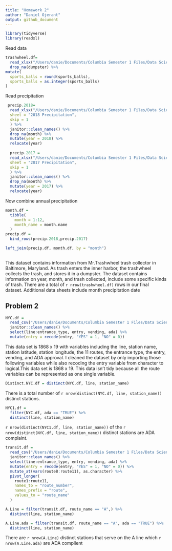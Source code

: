 ```yaml
---
title: "Homework 2"
author: "Daniel Ojerant"
output: github_document
---
```


```r
library(tidyverse)
library(readxl)
```


Read data
```r
trashwheel.df=
  read_xlsx("/Users/danie/Documents/Columbia Semester 1 Files/Data Science  R Code/Data Wrangling/p8105_hw2_do2381/Trash-Wheel-Collection-Totals-8-6-19.xlsx", range = cell_cols("A:N")) %>% janitor::clean_names() %>% 
  drop_na(dumpster) %>% 
mutate(
  sports_balls = round(sports_balls),
  sports_balls = as.integer(sports_balls)
)
```

Read precipitation

```r
 precip.2018=
  read_xlsx("/Users/danie/Documents/Columbia Semester 1 Files/Data Science  R Code/Data Wrangling/p8105_hw2_do2381/Trash-Wheel-Collection-Totals-8-6-19.xlsx",
  sheet = "2018 Precipitation",
  skip = 1
  ) %>% 
  janitor::clean_names() %>% 
  drop_na(month) %>% 
  mutate(year = 2018) %>% 
  relocate(year)
  
  precip.2017 =
  read_xlsx("/Users/danie/Documents/Columbia Semester 1 Files/Data Science  R Code/Data Wrangling/p8105_hw2_do2381/Trash-Wheel-Collection-Totals-8-6-19.xlsx",
  sheet = "2017 Precipitation",
  skip = 1
  ) %>% 
  janitor::clean_names() %>% 
  drop_na(month) %>% 
  mutate(year = 2017) %>% 
  relocate(year)
```

Now combine annual precipitation
```r
month.df =
  tibble(
    month = 1:12,
    month_name = month.name
  )
precip.df =
  bind_rows(precip.2018,precip.2017)

left_join(precip.df, month.df, by = "month")
  
```

This dataset contains information from Mr.Trashwheel trash collector in Baltimore, Maryland. As trash enters the inner harbor, the trashwheel collects the trash, and stores it in a dumpster. The dataset contains information on year, month, and trash collected, include some specific kinds of trash. There are a total of `r nrow(trashwheel.df)` rows in our final dataset. Additional data sheets include month precipitation date

## Problem 2

```r
NYC.df = 
  read_csv("/Users/danie/Documents/Columbia Semester 1 Files/Data Science  R Code/Data Wrangling/p8105_hw2_do2381/NYC_Transit_Subway_Entrance_And_Exit_Data.csv") %>% 
  janitor::clean_names() %>% 
  select(line:entrance_type, entry, vending, ada) %>% 
  mutate(entry = recode(entry, "YES" = 1, "NO" = 0))
```

This data set is 1868 x 19  with variables including the line, station name, station latitude, station longitude, the 11 routes, the entrance type, the entry, vending, and ADA approval. I cleaned the dataset by only importing those following variables while also recoding the entry variable from character to logical.This data set is 1868 x 19. This data isn't tidy because all the route variables can be represented as one single variable.  

```r

Distinct.NYC.df = distinct(NYC.df, line, station_name)
```
There is a total number of `r nrow(distinct(NYC.df, line, station_name))` distinct stations.

```r
NYC1.df = 
  filter(NYC.df, ada == "TRUE") %>% 
  distinct(line, station_name)
```
 `r nrow(distinct(NYC1.df, line, station_name))` of the `r nrow(distinct(NYC.df, line, station_name))` distinct stations are ADA complaint.


```r
transit.df = 
  read_csv("/Users/danie/Documents/Columbia Semester 1 Files/Data Science  R Code/Data Wrangling/p8105_hw2_do2381/NYC_Transit_Subway_Entrance_And_Exit_Data.csv") %>% 
  janitor::clean_names() %>% 
  select(line:entrance_type, entry, vending, ada) %>% 
  mutate(entry = recode(entry, "YES" = 1, "NO" = 0)) %>% 
  mutate_at(vars(route8:route11), as.character) %>% 
  pivot_longer(
    route1:route11,
    names_to = "route_number",
    names_prefix = "route",
    values_to = "route_name"
  ) 

```


```r
A.Line = filter(transit.df, route_name == "A",) %>% 
  distinct(line, station_name)

A.Line.ada = filter(transit.df, route_name == "A", ada == "TRUE") %>% 
  distinct(line, station_name)
```

There are `r nrow(A.Line)` distinct stations that serve on the A line which `r nrow(A.Line.ada)` are ADA complient